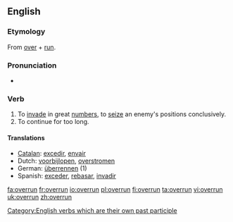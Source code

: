 ==English==

===Etymology===
From [[over]] + [[run]].

===Pronunciation===
*{{IPA|/'ovərʌn/}}

===Verb===
{{en-verb|overruns|overrunning|overran|overrun}}

# To [[invade]] in great [[numbers]], to [[seize]] an enemy's positions conclusively.
# To continue for too long.

====Translations====
*[[Catalan]]: [[excedir]], [[envair]]
*Dutch: [[voorbijlopen]], [[overstromen]]
*German: [[überrennen]] (1)
*Spanish: [[exceder]], [[rebasar]], [[invadir]]

[[Category:English verbs which are their own past participle]]

[[fa:overrun]]
[[fr:overrun]]
[[io:overrun]]
[[pl:overrun]]
[[fi:overrun]]
[[ta:overrun]]
[[vi:overrun]]
[[uk:overrun]]
[[zh:overrun]]